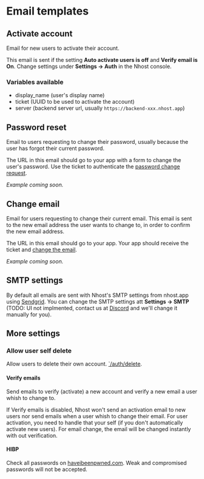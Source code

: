 # Email templates

## Activate account

Email for new users to activate their account.

This email is sent if the setting **Auto activate users is off** and **Verify email is On**. Change settings under **Settings -> Auth** in the Nhost console.

### Variables available

- display_name (user's display name)
- ticket (UUID to be used to activate the account)
- server (backend server url, usually `https://backend-xxx.nhost.app`)

## Password reset

Email to users requesting to change their password, usually because the user has forgot their current password.

The URL in this email should go to your app with a form to change the user's password. Use the ticket to authenticate the [password change request](https://nhost.github.io/hasura-backend-plus/api.html#change-password-change).

_Example coming soon._

## Change email

Email for users requesting to change their current email. This email is sent to the new email address the user wants to change to, in order to confirm the new email address.

The URL in this email should go to your app. Your app should receive the ticket and [change the email](https://nhost.github.io/hasura-backend-plus/api.html#change-email-change).

_Example coming soon._

## SMTP settings

By default all emails are sent with Nhost's SMTP settings from nhost.app using [Sendgrid](https://sendgrid.com/). You can change the SMTP settings att **Settings -> SMTP** (TODO: UI not implmented, contact us at [Discord](https://nhost.io/discord) and we'll change it manually for you).

## More settings

### Allow user self delete

Allow users to delete their own account. [`/auth/delete](https://nhost.github.io/hasura-backend-plus/api.html#delete-account).

#### Verify emails

Send emails to verify (activate) a new account and verify a new email a user whish to change to.

If Verify emails is disabled, Nhost won't send an activation email to new users nor send emails when a user whish to change their email. For user activation, you need to handle that your self (if you don't automatically activate new users). For email change, the email will be changed instantly with out verification.

#### HIBP

Check all passwords on [haveibeenpwned.com](https://haveibeenpwned.com/). Weak and compromised passwords will not be accepted.
